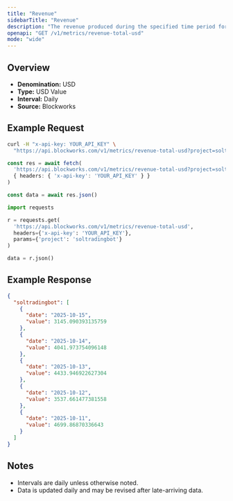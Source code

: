 ```yaml
---
title: "Revenue"
sidebarTitle: "Revenue"
description: "The revenue produced during the specified time period for given project."
openapi: "GET /v1/metrics/revenue-total-usd"
mode: "wide"
---
```


## Overview

- **Denomination:** USD
- **Type:** USD Value
- **Interval:** Daily
- **Source:** Blockworks

## Example Request

<CodeGroup>

```bash cURL
curl -H "x-api-key: YOUR_API_KEY" \
  "https://api.blockworks.com/v1/metrics/revenue-total-usd?project=soltradingbot"
```

```typescript TypeScript
const res = await fetch(
  'https://api.blockworks.com/v1/metrics/revenue-total-usd?project=soltradingbot',
  { headers: { 'x-api-key': 'YOUR_API_KEY' } }
)

const data = await res.json()
```

```python Python
import requests

r = requests.get(
  'https://api.blockworks.com/v1/metrics/revenue-total-usd',
  headers={'x-api-key': 'YOUR_API_KEY'},
  params={'project': 'soltradingbot'}
)

data = r.json()
```

</CodeGroup>

## Example Response

```json
{
  "soltradingbot": [
    {
      "date": "2025-10-15",
      "value": 3145.090393135759
    },
    {
      "date": "2025-10-14",
      "value": 4041.973754096148
    },
    {
      "date": "2025-10-13",
      "value": 4433.946922627304
    },
    {
      "date": "2025-10-12",
      "value": 3537.661477381558
    },
    {
      "date": "2025-10-11",
      "value": 4699.86870336643
    }
  ]
}
```

## Notes
- Intervals are daily unless otherwise noted.
- Data is updated daily and may be revised after late-arriving data.